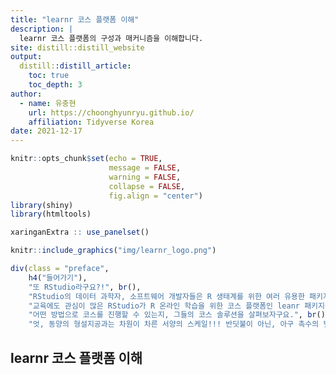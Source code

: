 ```yaml
---
title: "learnr 코스 플랫폼 이해"
description: |
  learnr 코스 플랫폼의 구성과 매커니즘을 이해합니다.
site: distill::distill_website
output:
  distill::distill_article:
    toc: true
    toc_depth: 3  
author:
  - name: 유충현 
    url: https://choonghyunryu.github.io/
    affiliation: Tidyverse Korea
date: 2021-12-17
---
```


```r
knitr::opts_chunk$set(echo = TRUE, 
                      message = FALSE, 
                      warning = FALSE, 
                      collapse = FALSE,
                      fig.align = "center")
library(shiny)
library(htmltools)

xaringanExtra :: use_panelset()
```


```r
knitr::include_graphics("img/learnr_logo.png")
```

```r
div(class = "preface", 
    h4("들어가기"),
    "또 RStudio라구요?!", br(),
    "RStudio의 데이터 과학자, 소프트웨어 개발자들은 R 생태계를 위한 여러 유용한 패키지를 만들었습니다.", br(),
    "교육에도 관심이 많은 RStudio가 R 온라인 학습을 위한 코스 플랫폼인 leanr 패키지를 만든 것은 우연이 아닙니다.", br(),
    "어떤 방법으로 코스를 진행할 수 있는지, 그들의 코스 솔루션을 살펴보자구요.", br(),
    "엇, 동양의 형설지공과는 차원이 차른 서양의 스케일!!! 반딧불이 아닌, 아구 촉수의 빛으로 책을 읽네요.")
```

## learnr 코스 플랫폼 이해

